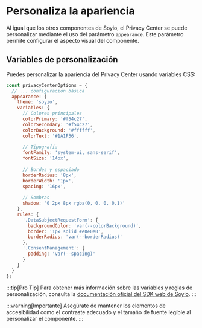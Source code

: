 # Personaliza la apariencia

Al igual que los otros componentes de Soyio, el Privacy Center se puede personalizar mediante el uso del parámetro `appearance`. Este parámetro permite configurar el aspecto visual del componente.

## Variables de personalización

Puedes personalizar la apariencia del Privacy Center usando variables CSS:

```javascript title="Personalización avanzada"
const privacyCenterOptions = {
  // ... configuración básica
  appearance: {
    theme: 'soyio',
    variables: {
      // Colores principales
      colorPrimary: '#f54c27',
      colorSecondary: '#f54c27',
      colorBackground: '#ffffff',
      colorText: '#1A1F36',
      
      // Tipografía
      fontFamily: 'system-ui, sans-serif',
      fontSize: '14px',
      
      // Bordes y espaciado
      borderRadius: '8px',
      borderWidth: '1px',
      spacing: '16px',
      
      // Sombras
      shadow: '0 2px 8px rgba(0, 0, 0, 0.1)'
    },
    rules: {
      '.DataSubjectRequestForm': {
        backgroundColor: 'var(--colorBackground)',
        border: '1px solid #e0e0e0',
        borderRadius: 'var(--borderRadius)'
      },
      '.ConsentManagement': {
        padding: 'var(--spacing)'
      }
    }
  }
};
```

:::tip[Pro Tip]
Para obtener más información sobre las variables y reglas de personalización, consulta la [documentación oficial del SDK web de Soyio](https://github.com/Soyio-id/soy-io-widget?tab=readme-ov-file#appearance).
:::

:::warning[Importante]
Asegúrate de mantener los elementos de accesibilidad como el contraste adecuado y el tamaño de fuente legible al personalizar el componente.
:::
